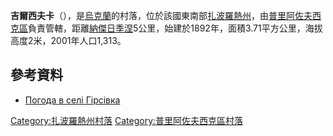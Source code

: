 {{coord|46|38|25|N|35|23|27|E|scale:100000|display=title}}

'''吉爾西夫卡'''（{{lang-uk|Гірсівка}}），是[[烏克蘭|烏克蘭]]的村落，位於該國東南部[[扎波羅熱州|扎波羅熱州]]，由[[普里阿佐夫西克區|普里阿佐夫西克區]]負責管轄，距離[[納傑日季涅_(普里阿佐夫西克區)|納傑日季涅]]5公里，始建於1892年，面積3.71平方公里，海拔高度2米，2001年人口1,313。

==參考資料==
* [http://weather.in.ua/ua/zaporozhskaja/5113 Погода в селі Гірсівка] {{Wayback|url=http://weather.in.ua/ua/zaporozhskaja/5113 |date=20111220152144 }}

{{DEFAULTSORT:Гірсівка}}
[[Category:扎波羅熱州村落|Category:扎波羅熱州村落]]
[[Category:普里阿佐夫西克區村落|Category:普里阿佐夫西克區村落]]


{{Zaporizhia-geo-stub}}